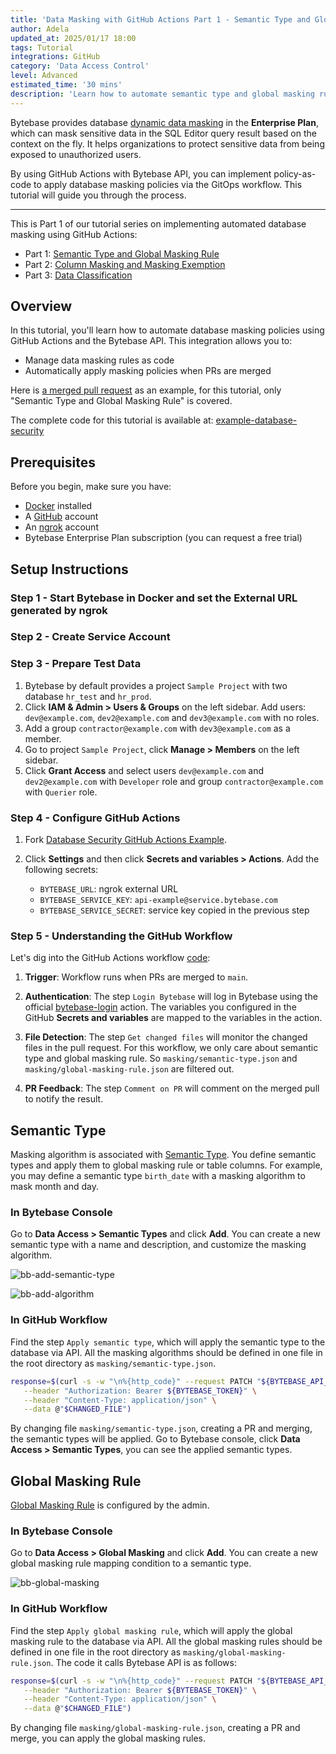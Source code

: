 ```yaml
---
title: 'Data Masking with GitHub Actions Part 1 - Semantic Type and Global Masking Rule'
author: Adela
updated_at: 2025/01/17 18:00
tags: Tutorial
integrations: GitHub
category: 'Data Access Control'
level: Advanced
estimated_time: '30 mins'
description: 'Learn how to automate semantic type and global masking rule using GitHub Actions and Bytebase API'
---
```


<IncludeBlock url="/docs/share/tutorials/api-preface"></IncludeBlock>

Bytebase provides database [dynamic data masking](/security/data-masking/overview/) in the **Enterprise Plan**, which can mask sensitive data in the SQL Editor query result based on the context on the fly. It helps organizations to protect sensitive data from being exposed to unauthorized users.

By using GitHub Actions with Bytebase API, you can implement policy-as-code to apply database masking policies via the GitOps workflow. This tutorial will guide you through the process.

---

This is Part 1 of our tutorial series on implementing automated database masking using GitHub Actions:

- Part 1: [Semantic Type and Global Masking Rule](/tutorials/github-action-data-masking-part1)
- Part 2: [Column Masking and Masking Exemption](/tutorials/github-action-data-masking-part2)
- Part 3: [Data Classification](/tutorials/github-action-data-masking-part3)

## Overview

In this tutorial, you'll learn how to automate database masking policies using GitHub Actions and the Bytebase API. This integration allows you to:

- Manage data masking rules as code
- Automatically apply masking policies when PRs are merged

Here is [a merged pull request](https://github.com/bytebase/example-database-security/pull/81) as an example, for this tutorial, only "Semantic Type and Global Masking Rule" is covered.

The complete code for this tutorial is available at: [example-database-security](https://github.com/bytebase/example-database-security)

## Prerequisites

Before you begin, make sure you have:

- [Docker](https://www.docker.com/) installed
- A [GitHub](https://github.com/) account
- An [ngrok](http://ngrok.com/) account
- Bytebase Enterprise Plan subscription (you can request a free trial)

## Setup Instructions

### Step 1 - Start Bytebase in Docker and set the External URL generated by ngrok

<IncludeBlock url="/docs/get-started/install/vcs-with-ngrok"></IncludeBlock>

### Step 2 - Create Service Account

<IncludeBlock url="/docs/share/tutorials/create-service-account"></IncludeBlock>

### Step 3 - Prepare Test Data

1. Bytebase by default provides a project `Sample Project` with two database `hr_test` and `hr_prod`.
1. Click **IAM & Admin > Users & Groups** on the left sidebar. Add users: `dev@example.com`, `dev2@example.com` and `dev3@example.com` with no roles.
1. Add a group `contractor@example.com` with `dev3@example.com` as a member.
1. Go to project `Sample Project`, click **Manage > Members** on the left sidebar.
1. Click **Grant Access** and select users `dev@example.com` and `dev2@example.com` with `Developer` role and group `contractor@example.com` with `Querier` role.

### Step 4 - Configure GitHub Actions

1. Fork [Database Security GitHub Actions Example](https://github.com/bytebase/example-database-security).

1. Click **Settings** and then click **Secrets and variables > Actions**. Add the following secrets:

   - `BYTEBASE_URL`: ngrok external URL
   - `BYTEBASE_SERVICE_KEY`: `api-example@service.bytebase.com`
   - `BYTEBASE_SERVICE_SECRET`: service key copied in the previous step

### Step 5 - Understanding the GitHub Workflow

Let's dig into the GitHub Actions workflow [code](https://github.com/bytebase/example-database-security/blob/main/.github/workflows/1-bb-masking-semantic-type-global.yml):

1. **Trigger**: Workflow runs when PRs are merged to `main`.

1. **Authentication**: The step `Login Bytebase` will log in Bytebase using the official [bytebase-login](https://github.com/marketplace/actions/bytebase-login) action. The variables you configured in the GitHub **Secrets and variables** are mapped to the variables in the action.

1. **File Detection**: The step `Get changed files` will monitor the changed files in the pull request. For this workflow, we only care about semantic type and global masking rule. So `masking/semantic-type.json` and `masking/global-masking-rule.json` are filtered out.

1. **PR Feedback**: The step `Comment on PR` will comment on the merged pull to notify the result.

## Semantic Type

Masking algorithm is associated with [Semantic Type](/security/data-masking/semantic-types/). You define semantic types and apply them to global masking rule or table columns. For example, you may define a semantic type `birth_date` with a masking algorithm to mask month and day.

### In Bytebase Console

Go to **Data Access > Semantic Types** and click **Add**. You can create a new semantic type with a name and description, and customize the masking algorithm.

![bb-add-semantic-type](/content/docs/tutorials/github-action-data-masking-part1/bb-add-semantic-type.webp)

![bb-add-algorithm](/content/docs/tutorials/github-action-data-masking-part1/bb-add-algorithm.webp)

### In GitHub Workflow

Find the step `Apply semantic type`, which will apply the semantic type to the database via API. All the masking algorithms should be defined in one file in the root directory as `masking/semantic-type.json`.

```bash
response=$(curl -s -w "\n%{http_code}" --request PATCH "${BYTEBASE_API_URL}/settings/bb.workspace.semantic-types?allow_missing=true" \
   --header "Authorization: Bearer ${BYTEBASE_TOKEN}" \
   --header "Content-Type: application/json" \
   --data @"$CHANGED_FILE")
```

By changing file `masking/semantic-type.json`, creating a PR and merging, the semantic types will be applied. Go to Bytebase console, click **Data Access > Semantic Types**, you can see the applied semantic types.

## Global Masking Rule

[Global Masking Rule](/security/data-masking/global-masking-rule/) is configured by the admin.

### In Bytebase Console

Go to **Data Access > Global Masking** and click **Add**. You can create a new global masking rule mapping condition to a semantic type.

![bb-global-masking](/content/docs/tutorials/github-action-data-masking-part1/bb-global-masking.webp)

### In GitHub Workflow

Find the step `Apply global masking rule`, which will apply the global masking rule to the database via API. All the global masking rules should be defined in one file in the root directory as `masking/global-masking-rule.json`. The code it calls Bytebase API is as follows:

```bash
response=$(curl -s -w "\n%{http_code}" --request PATCH "${BYTEBASE_API_URL}/policies/masking_rule?allow_missing=true&update_mask=payload" \
   --header "Authorization: Bearer ${BYTEBASE_TOKEN}" \
   --header "Content-Type: application/json" \
   --data @"$CHANGED_FILE")
```

By changing file `masking/global-masking-rule.json`, creating a PR and merge, you can apply the global masking rules.

<DocLinkBlock url="/docs/tutorials/github-action-data-masking-part2" title="Next Step: Column Masking and Masking Exemption"></DocLinkBlock>
